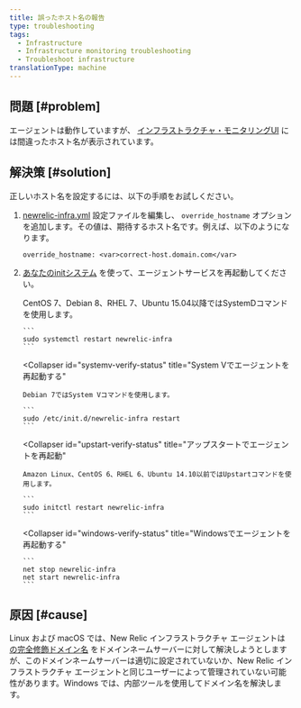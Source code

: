 ```yaml
---
title: 誤ったホスト名の報告
type: troubleshooting
tags:
  - Infrastructure
  - Infrastructure monitoring troubleshooting
  - Troubleshoot infrastructure
translationType: machine
---
```


## 問題 [#problem]

エージェントは動作していますが、 [インフラストラクチャ・モニタリングUI](/docs/infrastructure/new-relic-infrastructure/infrastructure-ui-pages/infrastructure-compute-page-measure-resource-usage) には間違ったホスト名が表示されています。

## 解決策 [#solution]

正しいホスト名を設定するには、以下の手順をお試しください。

1. [newrelic-infra.yml](/docs/infrastructure/new-relic-infrastructure/configuration/configure-infrastructure-agent#config-file) 設定ファイルを編集し、 `override_hostname` オプションを追加します。その値は、期待するホスト名です。例えば、以下のようになります。

   ```
   override_hostname: <var>correct-host.domain.com</var>
   ```

2. [あなたのinitシステム](/docs/infrastructure/new-relic-infrastructure/configuration/start-stop-restart-check-infrastructure-agent-status#init-system) を使って、エージェントサービスを再起動してください。

   <CollapserGroup>
     <Collapser
       id="systemd-verify-status"
       title="SystemDでエージェントを再起動する"
     >
       CentOS 7、Debian 8、RHEL 7、Ubuntu 15.04以降ではSystemDコマンドを使用します。

       ```
       sudo systemctl restart newrelic-infra
       ```
     </Collapser>

     <Collapser
       id="systemv-verify-status"
       title="System Vでエージェントを再起動する"
     >
       Debian 7ではSystem Vコマンドを使用します。

       ```
       sudo /etc/init.d/newrelic-infra restart
       ```
     </Collapser>

     <Collapser
       id="upstart-verify-status"
       title="アップスタートでエージェントを再起動"
     >
       Amazon Linux、CentOS 6、RHEL 6、Ubuntu 14.10以前ではUpstartコマンドを使用します。

       ```
       sudo initctl restart newrelic-infra
       ```
     </Collapser>

     <Collapser
       id="windows-verify-status"
       title="Windowsでエージェントを再起動する"
     >
       ```
       net stop newrelic-infra
       net start newrelic-infra
       ```
     </Collapser>
   </CollapserGroup>

## 原因 [#cause]

Linux および macOS では、New Relic インフラストラクチャ エージェントは [の完全修飾ドメイン名](https://en.wikipedia.org/wiki/Fully_qualified_domain_name) をドメインネームサーバーに対して解決しようとしますが、このドメインネームサーバーは適切に設定されていないか、New Relic インフラストラクチャ エージェントと同じユーザーによって管理されていない可能性があります。Windows では、内部ツールを使用してドメイン名を解決します。
